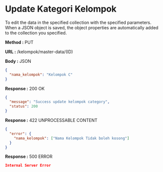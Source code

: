 
# Update Kategori Kelompok

To edit the data in the specified collection with the specified parameters.
When a JSON object is saved, the object properties are automatically added to the collection you specified.

**Method :** <Badge variant="info">PUT</Badge>

**URL :** <Badge variant="dark">/kelompok/master-data/(ID)</Badge>

**Body :** <Badge variant="purple">JSON</Badge>

```json
{
  "nama_kelompok": "Kelompok C"
}
```

**Response :** <BadgeOutline variant="success">200 OK</BadgeOutline>

```json
{
  "message": "Success update kelompok category",
  "status": 200
}
```

**Response :** <BadgeOutline variant="info">422 UNPROCESSABLE CONTENT</BadgeOutline>

```json
{
  "error": {
    "nama_kelompok": ["Nama Kelompok Tidak boleh kosong"]
  }
}
```

**Response :** <BadgeOutline variant="danger">500 ERROR</BadgeOutline>

```json
Internal Server Error
```
